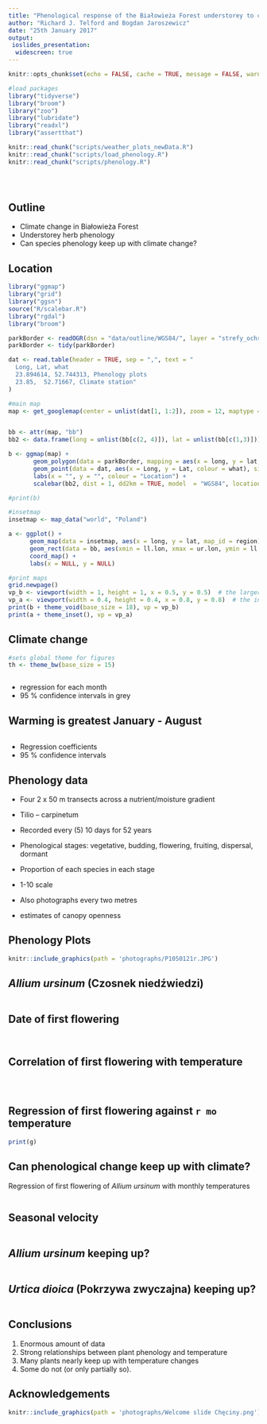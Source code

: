 ```yaml
---
title: "Phenological response of the Białowieża Forest understorey to climate change"
author: "Richard J. Telford and Bogdan Jaroszewicz"
date: "25th January 2017"
output: 
 ioslides_presentation:
  widescreen: true
---
```


```r
knitr::opts_chunk$set(echo = FALSE, cache = TRUE, message = FALSE, warning = FALSE, fig.height = 5.4, fig.width = 8)

#load packages
library("tidyverse")
library("broom")
library("zoo")
library("lubridate")
library("readxl")
library("assertthat")

knitr::read_chunk("scripts/weather_plots_newData.R")
knitr::read_chunk("scripts/load_phenology.R")
knitr::read_chunk("scripts/phenology.R")

```

```r
```

```r
```
```r
```
## Outline

- Climate change in Białowieża Forest
- Understorey herb phenology
- Can species phenology keep up with climate change?


## Location
```r
library("ggmap")
library("grid")
library("ggsn")
source("R/scalebar.R")
library("rgdal")
library("broom")

parkBorder <- readOGR(dsn = "data/outline/WGS84/", layer = "strefy_ochrony_wgs84", verbose = FALSE)
parkBorder <- tidy(parkBorder)

dat <- read.table(header = TRUE, sep = ",", text = "
  Long, Lat, what
  23.894614, 52.744313, Phenology plots
  23.85,  52.71667, Climate station"
)

#main map
map <- get_googlemap(center = unlist(dat[1, 1:2]), zoom = 12, maptype = "hybrid", style = 'feature:road|visibility:off&style=feature:administrative.locality|element:labels|visibility:on&style=feature:landscape|visibility&style=feature:landscape|element:labels|visibility:off&style=feature:poi|visibility:off&style=feature:transit|visibility:off')


bb <- attr(map, "bb")
bb2 <- data.frame(long = unlist(bb[c(2, 4)]), lat = unlist(bb[c(1,3)]))

b <- ggmap(map) + 
       geom_polygon(data = parkBorder, mapping = aes(x = long, y = lat, fill = id, group = group), alpha = 0.2, show.legend = FALSE) +
       geom_point(data = dat, aes(x = Long, y = Lat, colour = what), size = 3) +
       labs(x = "", y = "", colour = "Location") +
       scalebar(bb2, dist = 1, dd2km = TRUE, model  = "WGS84", location = "bottomright", anchor = c(x = bb$ll.lon + 0.9 * (bb$ur.lon - bb$ll.lon), y = bb$ll.lat + 0.1 * (bb$ur.lat - bb$ll.lat)))

#print(b)

#insetmap
insetmap <- map_data("world", "Poland")

a <- ggplot() +
      geom_map(data = insetmap, aes(x = long, y = lat, map_id = region), map = insetmap, colour = NA, fill = "grey60") +
      geom_rect(data = bb, aes(xmin = ll.lon, xmax = ur.lon, ymin = ll.lat, ymax = ur.lat), colour = "red", fill = "red") +
      coord_map() +
      labs(x = NULL, y = NULL)

#print maps
grid.newpage()
vp_b <- viewport(width = 1, height = 1, x = 0.5, y = 0.5)  # the larger map
vp_a <- viewport(width = 0.4, height = 0.4, x = 0.8, y = 0.8)  # the inset in upper left
print(b + theme_void(base_size = 18), vp = vp_b)
print(a + theme_inset(), vp = vp_a)
```

## Climate change

```r
#sets global theme for figures
th <- theme_bw(base_size = 15)
```

```r
```
<div class="notes">
- regression for each month
- 95 % confidence intervals in grey
</div>



## Warming is greatest January - August

```r
```

<div class="notes">
- Regression coefficients 
- 95 % confidence intervals
</div>


## Phenology data


- Four 2 x 50 m transects across a nutrient/moisture gradient
- Tilio – carpinetum
- Recorded every (5) 10 days for 52 years  
- Phenological stages: vegetative, budding, flowering, fruiting, dispersal, dormant
- Proportion of each species in each stage
- 1-10 scale

- Also photographs every two metres
- estimates of canopy openness


## Phenology Plots
```r
knitr::include_graphics(path = 'photographs/P1050121r.JPG')
```

## _Allium ursinum_ (Czosnek niedźwiedzi)
```r
```

## Date of first flowering

```r
```

```r
```

## Correlation of first flowering with temperature

```r
```
```r
```


```r
```
## Regression of first flowering against `r mo` temperature

```r
print(g)
```

## Can phenological change keep up with climate?

Regression of first flowering of _Allium ursinum_ with monthly temperatures

```r
```

## Seasonal velocity

```r
```

## _Allium ursinum_ keeping up?

```r
```

## _Urtica dioica_ (Pokrzywa zwyczajna) keeping up? 

```r
```


## Conclusions

1. Enormous amount of data
2. Strong relationships between plant phenology and temperature
3. Many plants nearly keep up with temperature changes  
4. Some do not (or only partially so).

## Acknowledgements

```r
knitr::include_graphics(path = 'photographs/Welcome slide Chęciny.png')
```

